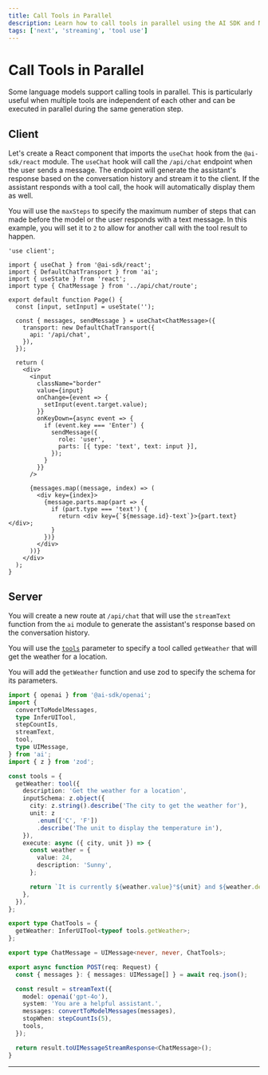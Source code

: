 ```yaml
---
title: Call Tools in Parallel
description: Learn how to call tools in parallel using the AI SDK and Next.js
tags: ['next', 'streaming', 'tool use']
---
```


# Call Tools in Parallel

Some language models support calling tools in parallel. This is particularly useful when multiple tools are independent of each other and can be executed in parallel during the same generation step.

<Browser>
  <ChatGeneration
    history={[
      { role: 'User', content: 'How is it going?' },
      { role: 'Assistant', content: 'All good, how may I help you?' },
    ]}
    inputMessage={{
      role: 'User',
      content: 'What is the weather in Paris and New York?',
    }}
    outputMessage={{
      role: 'Assistant',
      content:
        'The weather is 24°C in New York and 25°C in Paris. It is sunny in both cities.',
    }}
  />
</Browser>

## Client

Let's create a React component that imports the `useChat` hook from the `@ai-sdk/react` module. The `useChat` hook will call the `/api/chat` endpoint when the user sends a message. The endpoint will generate the assistant's response based on the conversation history and stream it to the client. If the assistant responds with a tool call, the hook will automatically display them as well.

You will use the `maxSteps` to specify the maximum number of steps that can made before the model or the user responds with a text message. In this example, you will set it to `2` to allow for another call with the tool result to happen.

```tsx filename='app/page.tsx'
'use client';

import { useChat } from '@ai-sdk/react';
import { DefaultChatTransport } from 'ai';
import { useState } from 'react';
import type { ChatMessage } from '../api/chat/route';

export default function Page() {
  const [input, setInput] = useState('');

  const { messages, sendMessage } = useChat<ChatMessage>({
    transport: new DefaultChatTransport({
      api: '/api/chat',
    }),
  });

  return (
    <div>
      <input
        className="border"
        value={input}
        onChange={event => {
          setInput(event.target.value);
        }}
        onKeyDown={async event => {
          if (event.key === 'Enter') {
            sendMessage({
              role: 'user',
              parts: [{ type: 'text', text: input }],
            });
          }
        }}
      />

      {messages.map((message, index) => (
        <div key={index}>
          {message.parts.map(part => {
            if (part.type === 'text') {
              return <div key={`${message.id}-text`}>{part.text}</div>;
            }
          })}
        </div>
      ))}
    </div>
  );
}
```

## Server

You will create a new route at `/api/chat` that will use the `streamText` function from the `ai` module to generate the assistant's response based on the conversation history.

You will use the [`tools`](/docs/reference/ai-sdk-core/generate-text#tools) parameter to specify a tool called `getWeather` that will get the weather for a location.

You will add the `getWeather` function and use zod to specify the schema for its parameters.

```ts filename='app/api/chat/route.ts'
import { openai } from '@ai-sdk/openai';
import {
  convertToModelMessages,
  type InferUITool,
  stepCountIs,
  streamText,
  tool,
  type UIMessage,
} from 'ai';
import { z } from 'zod';

const tools = {
  getWeather: tool({
    description: 'Get the weather for a location',
    inputSchema: z.object({
      city: z.string().describe('The city to get the weather for'),
      unit: z
        .enum(['C', 'F'])
        .describe('The unit to display the temperature in'),
    }),
    execute: async ({ city, unit }) => {
      const weather = {
        value: 24,
        description: 'Sunny',
      };

      return `It is currently ${weather.value}°${unit} and ${weather.description} in ${city}!`;
    },
  }),
};

export type ChatTools = {
  getWeather: InferUITool<typeof tools.getWeather>;
};

export type ChatMessage = UIMessage<never, never, ChatTools>;

export async function POST(req: Request) {
  const { messages }: { messages: UIMessage[] } = await req.json();

  const result = streamText({
    model: openai('gpt-4o'),
    system: 'You are a helpful assistant.',
    messages: convertToModelMessages(messages),
    stopWhen: stepCountIs(5),
    tools,
  });

  return result.toUIMessageStreamResponse<ChatMessage>();
}
```

---

<GithubLink link="https://github.com/vercel/ai/blob/main/examples/next-openai-pages/pages/tools/call-tools-in-parallel/index.tsx" />
